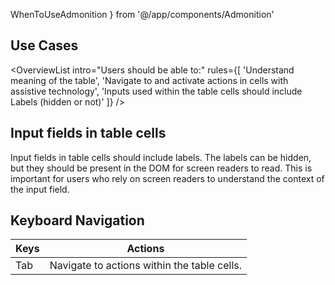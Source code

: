 ---
---

  WhenToUseAdmonition
} from '@/app/components/Admonition'

## Use Cases

<OverviewList intro="Users should be able to:" rules={[
  'Understand meaning of the table',
  'Navigate to and activate actions in cells with assistive technology',
  'Inputs used within the table cells should include Labels (hidden or not)'
]} />

## Input fields in table cells

Input fields in table cells should include labels. The labels can be hidden, but they should be present in the DOM for screen readers to read. This is important for users who rely on screen readers to understand the context of the input field.

## Keyboard Navigation

| Keys     | Actions                                                         |
| -------- | --------------------------------------------------------------- |
| Tab      | Navigate to actions within the table cells.                     |
